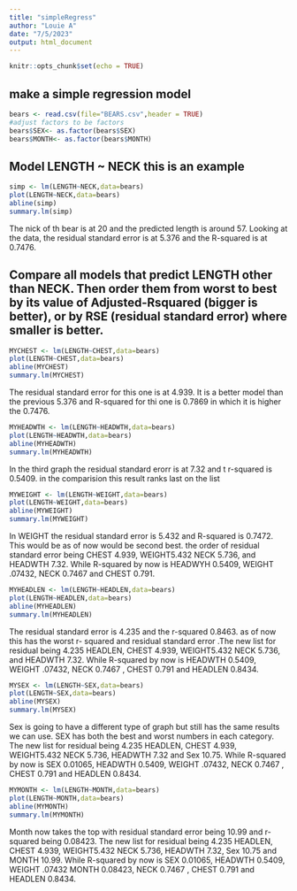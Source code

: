 ```yaml
---
title: "simpleRegress"
author: "Louie A"
date: "7/5/2023"
output: html_document
---
```


```r
knitr::opts_chunk$set(echo = TRUE)
```

## make a simple regression model

```r
bears <- read.csv(file="BEARS.csv",header = TRUE)
#adjust factors to be factors
bears$SEX<- as.factor(bears$SEX)
bears$MONTH<- as.factor(bears$MONTH)
```

## Model LENGTH ~ NECK  this is an example  

```r
simp <- lm(LENGTH~NECK,data=bears)
plot(LENGTH~NECK,data=bears)
abline(simp)
summary.lm(simp)
```
The nick of th bear is at 20 and the predicted length is around 57. Looking at the data, the residual standard error is at 5.376 and the R-squared is at 0.7476.

## Compare all models that predict LENGTH other than NECK. Then order them from worst to best by its value of Adjusted-Rsquared (bigger is better), or by RSE (residual standard error) where smaller is better. 




```r
MYCHEST <- lm(LENGTH~CHEST,data=bears)
plot(LENGTH~CHEST,data=bears)
abline(MYCHEST)
summary.lm(MYCHEST)
```
The residual standard error for this one is at 4.939. It is a better model than the previous 5.376 and R-squared for thi one is 0.7869 in which it is higher the 0.7476.




```r
MYHEADWTH <- lm(LENGTH~HEADWTH,data=bears)
plot(LENGTH~HEADWTH,data=bears)
abline(MYHEADWTH)
summary.lm(MYHEADWTH)
```

In the third graph the residual standard erorr is at 7.32 and t r-squared is 0.5409. in the comparision this result ranks last on the list


```r
MYWEIGHT <- lm(LENGTH~WEIGHT,data=bears)
plot(LENGTH~WEIGHT,data=bears)
abline(MYWEIGHT)
summary.lm(MYWEIGHT)

```
In WEIGHT the residual standard error is 5.432 and R-squared is 0.7472. This would be as of now would be second best. the order of residual standard error being CHEST 4.939, WEIGHT5.432 NECK 5.736, and HEADWTH 7.32. While R-squared by now is HEADWYH 0.5409, WEIGHT .07432, NECK 0.7467 and CHEST 0.791. 





```r
MYHEADLEN <- lm(LENGTH~HEADLEN,data=bears)
plot(LENGTH~HEADLEN,data=bears)
abline(MYHEADLEN)
summary.lm(MYHEADLEN)

```
The residual standard error is 4.235 and the r-squared 0.8463. as of now this has the worst r- squared and residual standard error .The new list for residual being  4.235 HEADLEN, CHEST 4.939, WEIGHT5.432 NECK 5.736, and HEADWTH 7.32. While R-squared by now is HEADWTH 0.5409, WEIGHT .07432, NECK 0.7467 , CHEST 0.791 and HEADLEN 0.8434. 




```r
MYSEX <- lm(LENGTH~SEX,data=bears)
plot(LENGTH~SEX,data=bears)
abline(MYSEX)
summary.lm(MYSEX)

```
Sex is going to have a different type of graph but still has the same results we can use. SEX has both the best and worst numbers in each category.   The new list for residual being  4.235 HEADLEN, CHEST 4.939, WEIGHT5.432 NECK 5.736, HEADWTH 7.32 and Sex 10.75. While R-squared by now is SEX 0.01065, HEADWTH 0.5409, WEIGHT .07432, NECK 0.7467 , CHEST 0.791 and HEADLEN 0.8434. 



```r
MYMONTH <- lm(LENGTH~MONTH,data=bears)
plot(LENGTH~MONTH,data=bears)
abline(MYMONTH)
summary.lm(MYMONTH)
```

Month now takes the top with residual standard error being 10.99 and r-squared being 0.08423. The new list for residual being  4.235 HEADLEN, CHEST 4.939, WEIGHT5.432 NECK 5.736, HEADWTH 7.32, Sex 10.75 and MONTH 10.99. While R-squared by now is SEX 0.01065, HEADWTH 0.5409, WEIGHT .07432 MONTH 0.08423, NECK 0.7467 , CHEST 0.791 and HEADLEN 0.8434. 
























